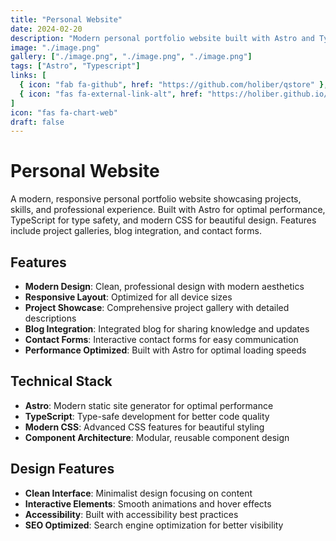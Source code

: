 ```yaml
---
title: "Personal Website"
date: 2024-02-20
description: "Modern personal portfolio website built with Astro and TypeScript"
image: "./image.png"
gallery: ["./image.png", "./image.png", "./image.png"]
tags: ["Astro", "Typescript"]
links: [
  { icon: "fab fa-github", href: "https://github.com/holiber/qstore" },
  { icon: "fas fa-external-link-alt", href: "https://holiber.github.io/qstore/" }
]
icon: "fas fa-chart-web"
draft: false
---
```


# Personal Website

A modern, responsive personal portfolio website showcasing projects, skills, and professional experience. Built with Astro for optimal performance, TypeScript for type safety, and modern CSS for beautiful design. Features include project galleries, blog integration, and contact forms.

## Features

- **Modern Design**: Clean, professional design with modern aesthetics
- **Responsive Layout**: Optimized for all device sizes
- **Project Showcase**: Comprehensive project gallery with detailed descriptions
- **Blog Integration**: Integrated blog for sharing knowledge and updates
- **Contact Forms**: Interactive contact forms for easy communication
- **Performance Optimized**: Built with Astro for optimal loading speeds

## Technical Stack

- **Astro**: Modern static site generator for optimal performance
- **TypeScript**: Type-safe development for better code quality
- **Modern CSS**: Advanced CSS features for beautiful styling
- **Component Architecture**: Modular, reusable component design

## Design Features

- **Clean Interface**: Minimalist design focusing on content
- **Interactive Elements**: Smooth animations and hover effects
- **Accessibility**: Built with accessibility best practices
- **SEO Optimized**: Search engine optimization for better visibility
